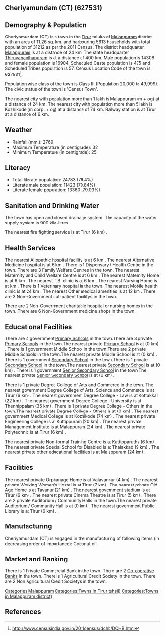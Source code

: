 {{Infobox settlement
| name=Cheriyamundam (CT)
| native_name=
| native_name_lang=
| other_name=
| nickname=
| settlement_type=Town
| image_skyline=
| image_alt=
| image_caption=
| pushpin_map=India Kerala
| pushpin_label_position=right
| pushpin_map_alt=
| pushpin_map_caption=Location in Kerala, India
| latd=
| latm=
| lats=
| latNS=
| longd=
| longm=
| longs=
| longEW=
| coordinates_display=inline,title
| subdivision_type=Country
| subdivision_name={{flag|India}}
| subdivision_type1=[[States and territories of India|State]]
| subdivision_name1=Kerala 
| subdivision_type2=[[List of districts of India|District]]
| subdivision_name2=Malappuram
| subdivision_type3=Tahsil
| subdivision_name3=Tirur
| website=
| established_title=<!-- Established -->
| established_date=
| founder=
| named_for=
| government_type=
| governing_body=
| unit_pref=Metric
| area_footnotes=
| area_rank=
| area_total_km2=11.26
| elevation_footnotes=
| elevation_m=
| population_total=31212
| population_as_of=2011
| population_rank=
| population_density_km2=2771
| population_demonym=
| population_footnotes=
| demographics_type1=Languages=
| demographics1_title1=Official=
| demographics1_info1=[[Malayalam language|Malayalam]]
| timezone1=[[Indian Standard Time|IST]]
| utc_offset1==+5:30
| postal_code_type=[[Postal Index Number|PIN]]
| postal_code=
| area_code_type=Telephone code
| area_code=
| registration_plate=
| blank1_name_sec1=Nearest city
| blank1_info_sec1=[[Malappuram (m + og)]]
| blank2_name_sec1=[[Human sex ratio|Sex ratio]]
| blank2_info_sec1=1181
| blank3_name_sec1=Literacy
| blank3_info_sec1=79.4%
| blank1_name_sec2=[[2011 Census of India|2011 census]] code
| blank1_info_sec2=627531
| footnotes=
}}

== Cheriyamundam (CT) (627531) ==

== Demography & Population ==

Cheriyamundam (CT) is a town in the [[Tirur]] taluka of [[Malappuram]] district with an area of 11.26 sq. km. and harbouring 5613 households with total population of 31212 as per the 2011 Census. The district headquarter [[Malappuram]] is at a distance of 24 km. The state headquarter [[Thiruvananthapuram]] is at a distance of 400 km. Male population is 14308 and female population is 16904. Scheduled Caste population is 475 and Scheduled Tribes population is 57. Census Location Code of the town is 627531<ref>http://www.censusindia.gov.in/2011census/dchb/DCHB.html</ref>.

Population wise class of the town is Class III (Population 20,000 to 49,999).
The civic status of the town is 'Census Town'.

The nearest city with population more than 1 lakh is Malappuram (m + og) at a distance of 24 km. The nearest city with population more than 5 lakh is Kozhikode (m corp. + og) at a distance of 74 km. Railway station is at Tirur at a distance of 6 km.


== Weather ==  
* Rainfall (mm.): 2769 
* Maximum Temperature (in centigrade): 32
* Minimum Temperature (in centigrade): 25


== Literacy ==  
* Total literate population: 24783 (79.4%)
* Literate male population: 11423 (79.84%)
* Literate female population: 13360 (79.03%)


== Sanitation and Drinking Water ==  
The town has open and closed drainage system.
The capacity of the water supply system is 900 kilo-litres.

The nearest fire fighting service is at Tirur (6 km) .


== Health Services ==
The nearest Allopathic hospital facility is at 6 km .
The nearest Alternative Medicine hospital is at 6 km .
There is 1 Dispensary / Health Centre in the town.
There are 3 Family Welfare Centres in the town.
The nearest Maternity and Child Welfare Centre is at 6 km .
The nearest Maternity Home is at 6 km .
The nearest T.B. clinic is at 6 km .
The nearest Nursing Home is at  km .
There is 1 Veterinary hospital in the town.
The nearest Mobile health clinic is at 24 km .
The nearest Other medical amenities is at 12 km .
There are 3 Non-Government out-patient facilitys in the town.

There are 2 Non-Government charitable hospital or nursing homes in the town.
There are 6 Non-Government medicine shops in the town.


== Educational Facilities ==
There are 4 government [[Primary School]]s in the town.There are 3 private [[Primary School]]s in the town.The nearest private [[Primary School]] is at  (0 km) .
There is 1 government Middle School in the town.There are 2 private Middle Schools in the town.The nearest private Middle School is at  (0 km) .
There is 1 government [[Secondary School]] in the town.There is 1 private [[Secondary School]] in the town.The nearest private [[Secondary School]] is at  (0 km) .
There is 1 government [[Senior Secondary School]] in the town.The nearest private [[Senior Secondary School]] is at  (0 km) .
 
 
 
 
There is 1 private Degree College of Arts and Commerce in the town. 
The nearest government Degree College of Arts, Science and Commerce is at Tirur (6 km) .
The nearest government Degree College - Law is at Kottakkal  (22 km) .
The nearest government Degree College - University is at Thenhippalam (35 km) .
There is 1 private Degree College - Others in the town.The nearest private Degree College - Others is at  (0 km) .
The nearest government Medical College is at Kozhikode (74 km) .
The nearest private Engineering College is at Kuttippuram (20 km) .
The nearest private Management Institute is at Malappuram (24 km) .
The nearest private Polytechnic is at Tirur (6 km) .
 
The nearest private Non-formal Training Centre is at Kattipparuthy (6 km) .
The nearest private Special School for Disabled is at Thalakkad (9 km) .
The nearest private other educational facilities is at Malappuram (24 km) .


== Facilities ==
The nearest private Orphanage Home is at Valavannur (4 km) .
The nearest private Working Women's Hostel is at Tirur (7 km) .
The nearest private Old Age Home is at Tavanur (21 km) .
The nearest government stadium is at Tirur (6 km) .
The nearest private Cinema Theatre is at Tirur (5 km) .
There are 2 private Auditorium / Community Halls in the town.The nearest private Auditorium / Community Hall is at  (0 km) .
The nearest government Public Library is at Tirur (6 km) .


== Manufacturing ==
Cheriyamundam (CT) is engaged in the manufacturing of following items (in decreasing order of importance): Coconut oil


== Market and Banking ==

There is 1 Private Commercial Bank in the town.
There are 2 [[Co-operative Bank]]s in the town.
There is 1 Agricultural Credit Society in the town.
There are 2 Non Agricultural Credit Societys in the town.


[[Categories:Malappuram]]
[[Categories:Towns in Tirur tehsil)]]
[[Categories:Towns in Malappuram district)]]


== References ==
{{Reflist}}


